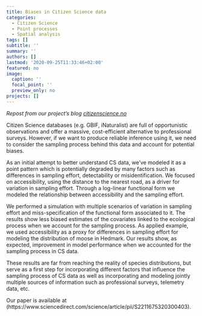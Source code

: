 ```yaml
---
title: Biases in Citizen Science data
categories:
  - Citizen Science
  - Point processes
  - Spatial analysis
tags: []
subtitle: ''
summary: ''
authors: []
lastmod: '2020-09-25T11:33:46+02:00'
featured: no
image:
  caption: ''
  focal_point: ''
  preview_only: no
projects: []
---
```


*Repost from our project's blog [citizenscience.no](https://citizenscience.no/accessibility-as-driver/)*

Citizen Science databases (e.g. GBIF, iNaturalist) are full of opportunistic observations and offer a massive, cost-efficient alternative to professional surveys. However, if we want to produce reliable inference using it, we need to consider the sampling process behind this data and account for potential biases.

As an initial attempt to better understand CS data, we’ve modeled it as a point pattern which is potentially degraded by many factors such as differences in sampling effort, detectability or misidentification. We focused on accessibility, using the distance to the nearest road, as a driver for variation in sampling effort. Through a log-linear functional form we modeled the relationship between accessibility and the sampling effort.

We performed a simulation with multiple scenarios of variation in sampling effort and miss-specification of the functional form associated to it. The results show less biased estimates of the covariates linked to the ecological process when we account for the sampling process. As applied example, we used accessibility as a proxy for differences in sampling effort for modeling the distribution of moose in Hedmark. Our results show, as expected, improvement in model performance when we accounted for the sampling process in CS data.

These results are far from reaching the reality of species distributions, but serve as a first step for incorporating different factors that influence the sampling process of CS data as well as incorporating and modeling jointly multiple sources of information such as professional surveys, telemetry data, etc.

Our paper is available at (https://www.sciencedirect.com/science/article/pii/S2211675320300403).